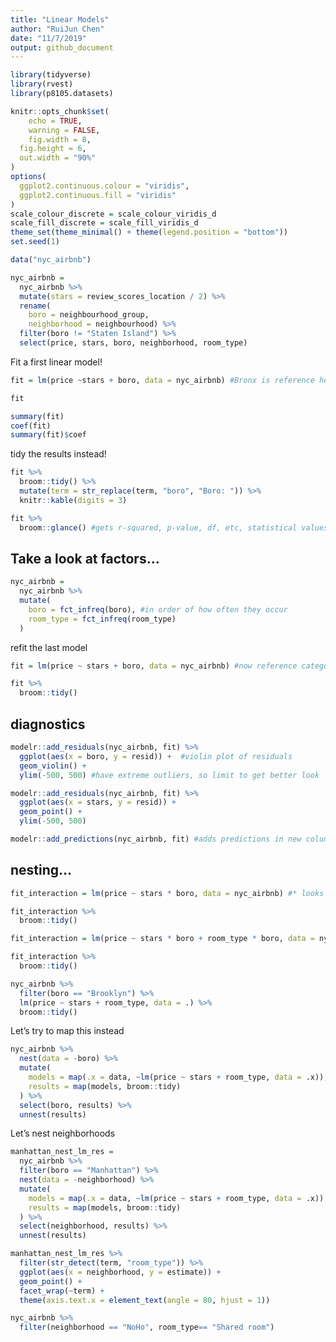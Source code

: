 ```yaml
---
title: "Linear Models"
author: "RuiJun Chen"
date: "11/7/2019"
output: github_document
---
```


```r
library(tidyverse)
library(rvest)
library(p8105.datasets)

knitr::opts_chunk$set(
	echo = TRUE,
	warning = FALSE,
	fig.width = 8, 
  fig.height = 6,
  out.width = "90%"
)
options(
  ggplot2.continuous.colour = "viridis",
  ggplot2.continuous.fill = "viridis"
)
scale_colour_discrete = scale_colour_viridis_d
scale_fill_discrete = scale_fill_viridis_d
theme_set(theme_minimal() + theme(legend.position = "bottom"))
set.seed(1)
```

```r
data("nyc_airbnb")

nyc_airbnb = 
  nyc_airbnb %>% 
  mutate(stars = review_scores_location / 2) %>% 
  rename(
    boro = neighbourhood_group,
    neighborhood = neighbourhood) %>% 
  filter(boro != "Staten Island") %>% 
  select(price, stars, boro, neighborhood, room_type)
```

Fit a first linear model!
```r
fit = lm(price ~stars + boro, data = nyc_airbnb) #Bronx is reference here (alphabetical)
```

```r
fit

summary(fit)
coef(fit)
summary(fit)$coef
```

tidy the results instead!

```r
fit %>% 
  broom::tidy() %>% 
  mutate(term = str_replace(term, "boro", "Boro: ")) %>% 
  knitr::kable(digits = 3)

fit %>% 
  broom::glance() #gets r-squared, p-value, df, etc, statistical values; the p-value in glance correlates to f-statistic for whole model
```

## Take a look at factors...

```r
nyc_airbnb = 
  nyc_airbnb %>% 
  mutate(
    boro = fct_infreq(boro), #in order of how often they occur
    room_type = fct_infreq(room_type)
  )
```

 refit the last model
 
```r
fit = lm(price ~ stars + boro, data = nyc_airbnb) #now reference category is Manhattan

fit %>% 
  broom::tidy()
```
 
## diagnostics

```r
modelr::add_residuals(nyc_airbnb, fit) %>% 
  ggplot(aes(x = boro, y = resid)) +  #violin plot of residuals
  geom_violin() + 
  ylim(-500, 500) #have extreme outliers, so limit to get better look

modelr::add_residuals(nyc_airbnb, fit) %>% 
  ggplot(aes(x = stars, y = resid)) + 
  geom_point() + 
  ylim(-500, 500)

modelr::add_predictions(nyc_airbnb, fit) #adds predictions in new column
```

## nesting...

```r
fit_interaction = lm(price ~ stars * boro, data = nyc_airbnb) #* looks at interaction between stars and boro

fit_interaction %>% 
  broom::tidy()
```

```r
fit_interaction = lm(price ~ stars * boro + room_type * boro, data = nyc_airbnb) #many interaction variables/coefficients

fit_interaction %>% 
  broom::tidy()
```

```r
nyc_airbnb %>% 
  filter(boro == "Brooklyn") %>% 
  lm(price ~ stars + room_type, data = .) %>% 
  broom::tidy()
```

Let's try to map this instead

```r
nyc_airbnb %>% 
  nest(data = -boro) %>% 
  mutate(
    models = map(.x = data, ~lm(price ~ stars + room_type, data = .x)), 
    results = map(models, broom::tidy)
  ) %>% 
  select(boro, results) %>% 
  unnest(results)
```

Let's nest neighborhoods

```r
manhattan_nest_lm_res = 
  nyc_airbnb %>% 
  filter(boro == "Manhattan") %>% 
  nest(data = -neighborhood) %>% 
  mutate(
    models = map(.x = data, ~lm(price ~ stars + room_type, data = .x)), 
    results = map(models, broom::tidy)
  ) %>% 
  select(neighborhood, results) %>% 
  unnest(results)

manhattan_nest_lm_res %>% 
  filter(str_detect(term, "room_type")) %>% 
  ggplot(aes(x = neighborhood, y = estimate)) + 
  geom_point() + 
  facet_wrap(~term) + 
  theme(axis.text.x = element_text(angle = 80, hjust = 1))
```

```r
nyc_airbnb %>% 
  filter(neighborhood == "NoHo", room_type== "Shared room")
```

